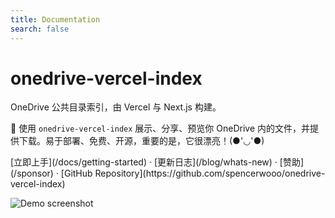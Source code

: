 ```yaml
---
title: Documentation
search: false
---
```



<h1 className="text-center font-extrabold md:text-5xl mt-8">onedrive-vercel-index</h1>

<p className="text-center text-lg mb-2 text-gray-600 md:text-2xl">
  OneDrive 公共目录索引，由 Vercel 与 Next.js 构建。
</p>

<Bleed>
  <Features />
</Bleed>

🍌 使用 `onedrive-vercel-index` 展示、分享、预览你 OneDrive 内的文件，并提供下载。易于部署、免费、开源，重要的是，它很漂亮！(●'◡'●)

<p className="mt-8 text-center">
  [立即上手](/docs/getting-started) · [更新日志](/blog/whats-new) · [赞助](/sponsor) · [GitHub Repository](https://github.com/spencerwooo/onedrive-vercel-index)
</p>

![Demo screenshot](../../public/images/demo.png)
